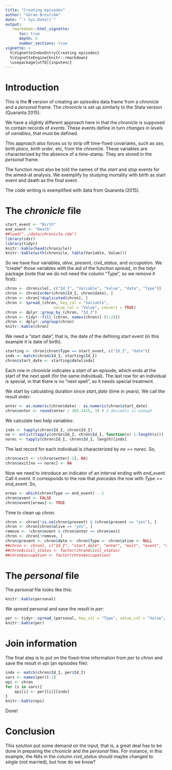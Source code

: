 ```yaml
---
title: "Creating episodes"
author: "Göran Broström"
date: "`r Sys.Date()`"
output: 
   rmarkdown::html_vignette:
      toc: true
      depth: 3
      number_sections: true
vignette: >
  %\VignetteIndexEntry{Creating episodes}
  %\VignetteEngine{knitr::rmarkdown}
  \usepackage[utf8]{inputenc}
---
```



# Introduction

This is the **R** version of creating an *episodes* data frame from a 
*chronicle* and a *personal* frame. The *chronicle* is set up 
similarly to the Stata version (Quaranta 2015).

We have a slightly different approach here in that the *chronicle* is supposed 
to contain records of *events*. These events define in turn *changes in levels*
of *variables*, that must be defined.

This approach also forces us to strip off time-fixed covariates, 
such as *sex*, *birth place*, *birth order*, etc, from the *chronicle*. These 
variables are characterized by the absence of a time-stamp. They are stored in 
the *personal* frame. 

The function must also be told the names of the *start* and *stop* events for 
the aimed-at analysis. We exemplify by studying mortality with birth as start 
event and death as the final event.

The code writing is exemplified with data from Quaranta (2015).

# The *chronicle* file

```r
start_event <- "Birth"
end_event <- "Death"
##load("../data/chronicle.rda")
library(idsr)
library(tidyr)
knitr::kable(head(chronicle))
knitr::kable(with(chronicle, table(Variable, Value)))
```

So we have four variables, *alive*, *present*, *civil_status*, and *occupation*.
We "create" those variables with the aid of the function *spread_* in the 
*tidyr* package (note that we do not need the column "Type", so we remove it first):

```r
chron <- chronicle[, c("Id_I", "Variable", "Value", "date", "Type")]
chron <- chron[order(chron$Id_I, chron$date), ]
chron <- chron[!duplicated(chron), ]
chron <- spread_(chron, key_col = "Variable", 
                     value_col = "Value", convert = TRUE)
chron <- dplyr::group_by_(chron, "Id_I")
chron <- tidyr::fill_(chron, names(chron)[-(1:2)])
chron <- dplyr::ungroup(chron)
knitr::kable(chron)
```

We need a "start date", that is, the date of the defining start event (in this 
example it is date of birth).

```r
starting <- chron[chron$Type == start_event, c("Id_I", "date")]
indx <- match(chron$Id_I, starting$Id_I)
chron$start_date <- starting$date[indx]
```

Each row in *chronicle* indicates a *start* of an episode, which ends at the 
start of the next spell (for the same individual). The last row for an 
individual is special, in that there is no "next spell", so it needs special
treatment.

We start by calculating duration since *start_date* (time in years). We call
the result *enter*:

```r
enter <- as.numeric(chron$date) - as.numeric(chron$start_date)
chron$enter <- round(enter / 365.2425, 3) # 3 decimals is enough
```

We calculate two help variables:

```r
indx <- tapply(chron$Id_I, chron$Id_I)
no <- unlist(tapply(chron$Id_I, chron$Id_I, function(x) 1:length(x)))
norec <- tapply(chron$Id_I, chron$Id_I, length)[indx]
```

The last record for each individual is characterized by *no == norec*. So,

```r
chron$exit <- c(chron$enter[-1], NA)
chron$exit[no == norec] <- NA
```

Now we need to introduce an indicator of an interval ending with *end_event*. 
Call it *event*. It corresponds to the row that *precedes* the row with 
*Type == end_event*. So,

```r
erows <- which(chron$Type == end_event) - 1
chron$event <- FALSE
chron$event[erows] <- TRUE
```

Time to clean up *chron*. 

```r
chron <- chron[!is.na(chron$present) & (chron$present == "yes"), ]
chron <- chron[chron$alive == "yes", ]
remove <- !chron$event & chron$enter == chron$exit
chron <- chron[!remove, ]
chron$present <- chron$date <- chron$Type <- chron$alive <- NULL
##chron <- chron[, c("Id_I", "start_date", "enter", "exit", "event", "civil_status", "occupation")]
##chron$civil_status <- factor(chron$civil_status)
##chron$occupation <- factor(chron$occupation)
```


# The *personal* file

The *personal* file looks like this:

```r
knitr::kable(personal)
```

We *spread* personal and save the result in *per*:

```r
per <- tidyr::spread_(personal, key_col = "Type", value_col = "Value", convert = TRUE)
knitr::kable(per)
```

# Join information

The final step is to put on the fixed-time information from *per* to
*chron* and save the result in *epi* (an episodes file):

```r
indx <- match(chron$Id_I, per$Id_I)
vars <- names(per)[-1]
epi <- chron
for (i in vars){
    epi[i] <- per[[i]][indx]
}
knitr::kable(epi)
```

Done!

# Conclusion

This solution put some demand on the input, that is, a great deal has to be done 
in preparing the *chronicle* and the *personal* files. For instance, in this 
example, the *NA*s in the column *civil_status* should maybe changed to
*single* (not married), but how do we know?





